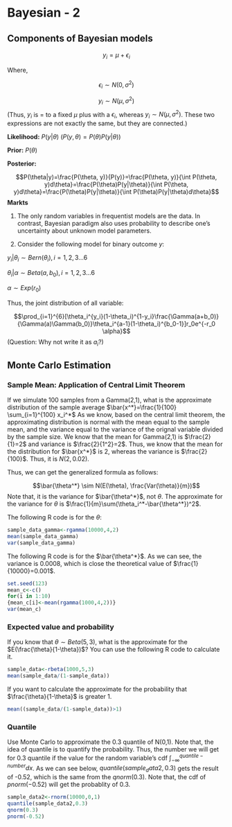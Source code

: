 # Bayesian - 2

## Components of Bayesian models

$$y_i=\mu+\epsilon_i$$

Where,

$$\epsilon_i \sim N(0, \sigma^2)$$

$$y_i \sim N(\mu, \sigma^2)$$
(Thus, $y_i$ is $=$ to a fixed $\mu$ plus with a $\epsilon_i$, whereas $y_i \sim N(\mu, \sigma^2)$. These two expressions are not exactly the same, but they are connected.)


__Likelihood:__ $P(y|\theta)$   ($P(y,\theta)=P(\theta)P(y|\theta)$)


__Prior:__ $P(\theta)$


__Posterior:__ 

$$P(\theta|y)=\frac{P(\theta, y)}{P(y)}=\frac{P(\theta, y)}{\int P(\theta, y)d\theta}=\frac{P(\theta)P(y|\theta)}{\int P(\theta, y)d\theta}=\frac{P(\theta)P(y|\theta)}{\int P(\theta)P(y|\theta)d\theta}$$
__Markts__

(1) The only random variables in frequentist models are the data. In contrast, Bayesian paradigm also uses probability to describe one's uncertainty about unknown model parameters.


(2) Consider the following model for binary outcome $y$:

$y_i|\theta_i \sim Bern (\theta_i), i=1,2,3...6$

$\theta_i |\alpha \sim Beta(a, b_0), i=1,2,3...6$

$\alpha \sim Exp(r_0)$

Thus, the joint distribution of all variable:

$$\prod_{i=1}^{6}[\theta_i^{y_i}(1-\theta_i)^{1-y_i}\frac{\Gamma(a+b_0)}{\Gamma(a)\Gamma(b_0)}\theta_i^{a-1}(1-\theta_i)^{b_0-1}]r_0e^{-r_0 \alpha}$$
(Question: Why not write it as $a_i$?)


## Monte Carlo Estimation

### Sample Mean: Application of Central Limit Theorem

If we simulate 100 samples from a Gamma(2,1), what is the approximate distribution of the sample average $\bar{x^*}=\frac{1}{100} \sum_{i=1}^{100} x_i^*$ As we know, based on the central limit theorem, the approximating distribution is normal with the mean equal to the sample mean, and the variance equal to the variance of the orignal variable divided by the sample size. We know that the mean for Gamma(2,1) is $\frac{2}{1}=2$ and variance is $\frac{2}{1^2}=2$. Thus, we know that the mean for the distribution for $\bar{x^*}$ is 2, whereas the variance is $\frac{2}{100}$. Thus, it is $N(2,0.02)$.

Thus, we can get the generalized formula as follows:

$$\bar{\theta^*} \sim N(E(\theta), \frac{Var(\theta)}{m})$$
Note that, it is the variance for $\bar{\theta^*}$, not $\theta$. The approximate for the variance for $\theta$ is $\frac{1}{m}\sum(\theta_i^*-\bar{\theta^*})^2$.


The following R code is for the $\theta$: 
```R
sample_data_gamma<-rgamma(10000,4,2)
mean(sample_data_gamma)
var(sample_data_gamma)
```

The following R code is for the $\bar{\theta^*}$. As we can see, the variance is 0.0008, which is close the theoretical value of $\frac{1}{10000}=0.001$. 
```R
set.seed(123)
mean_c<-c()
for(i in 1:10)
{mean_c[i]<-mean(rgamma(1000,4,2))}
var(mean_c)
```

### Expected value and probability

If you know that $\theta \sim Beta(5,3)$, what is the approximate for the $E(\frac{\theta}{1-\theta})$? You can use the following R code to calculate it.

```R
sample_data<-rbeta(1000,5,3)
mean(sample_data/(1-sample_data))
```

If you want to calculate the approximate for the probability that $\frac{\theta}{1-\theta}$ is greater 1.

```R
mean((sample_data/(1-sample_data))>1)
```

### Quantile

Use Monte Carlo to approximate the 0.3 quantile of N(0,1). Note that, the idea of quantile is to quantify the probability. Thus, the number we will get for 0.3 quantile if the value for the random variable's cdf $\int_{-\infty}^{quantile-number}dx$. As we can see below, $quantile(sample_data2,0.3)$ gets the result of -0.52, which is the same from the $qnorm(0.3)$. Note that, the cdf of $pnorm(-0.52)$ will get the probablity of $0.3$.

```R
sample_data2<-rnorm(10000,0,1)
quantile(sample_data2,0.3)
qnorm(0.3)
pnorm(-0.52)
```
